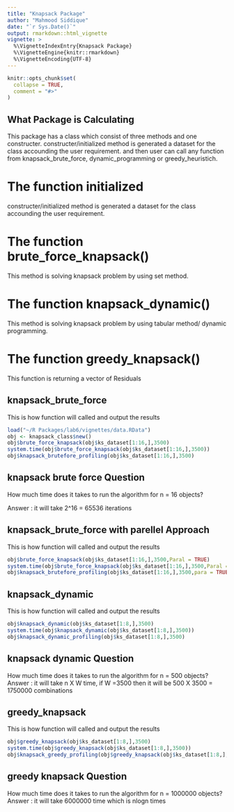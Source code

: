 ```yaml
---
title: "Knapsack Package"
author: "Mahmood Siddique"
date: "`r Sys.Date()`"
output: rmarkdown::html_vignette
vignette: >
  %\VignetteIndexEntry{Knapsack Package}
  %\VignetteEngine{knitr::rmarkdown}
  %\VignetteEncoding{UTF-8}
---
```


```r
knitr::opts_chunk$set(
  collapse = TRUE,
  comment = "#>"
)
```

## **What Package is Calculating**

This package has a class which consist of three methods and one constructer. constructer/initialized method is generated a dataset for the class accounding the user requirement. and then user can call any function from knapsack_brute_force, dynamic_programming or greedy_heuristich.

# **The function initialized**

constructer/initialized method is generated a dataset for the class accounding the user requirement.

# **The function brute_force_knapsack()**

This method is solving knapsack problem by using set method.

# **The function knapsack_dynamic()**

This method is solving knapsack problem by using tabular method/ dynamic programming.  

# **The function greedy_knapsack()**

This function is returning a vector of Residuals


## knapsack_brute_force

This is how function will called and output the results
```r
load("~/R Packages/lab6/vignettes/data.RData")
obj <- knapsack_class$new()
obj$brute_force_knapsack(obj$ks_dataset[1:16,],3500)
system.time(obj$brute_force_knapsack(obj$ks_dataset[1:16,],3500))
obj$knapsack_brutefore_profiling(obj$ks_dataset[1:16,],3500)
```
## knapsack brute force Question
  How much time does it takes to run the algorithm for n = 16 objects?
  
  Answer : it will take 2^16 = 65536  iterations

## knapsack_brute_force with parellel Approach

This is how function will called and output the results
```r
obj$brute_force_knapsack(obj$ks_dataset[1:16,],3500,Paral = TRUE)
system.time(obj$brute_force_knapsack(obj$ks_dataset[1:16,],3500,Paral = TRUE))
obj$knapsack_brutefore_profiling(obj$ks_dataset[1:16,],3500,para = TRUE)
```

## knapsack_dynamic

This is how function will called and output the results

```r
obj$knapsack_dynamic(obj$ks_dataset[1:8,],3500)
system.time(obj$knapsack_dynamic(obj$ks_dataset[1:8,],3500))
obj$knapsack_dynamic_profiling(obj$ks_dataset[1:8,],3500)
```

## knapsack dynamic Question
  How much time does it takes to run the algorithm for n = 500 objects?
  Answer : it will take n X W time, if W =3500 then it will be 500 X 3500 = 1750000 combinations

## greedy_knapsack

This is how function will called and output the results
```r
obj$greedy_knapsack(obj$ks_dataset[1:8,],3500)
system.time(obj$greedy_knapsack(obj$ks_dataset[1:8,],3500))
obj$knapsack_greedy_profiling(obj$greedy_knapsack(obj$ks_dataset[1:8,],3500))
```

## greedy knapsack Question
  How much time does it takes to run the algorithm for n = 1000000 objects?
  Answer  : it will take 6000000 time which is nlogn times
